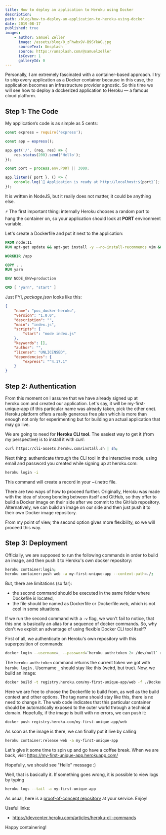 ```yaml
---
title: How to deploy an application to Heroku using Docker
description:
path: /blog/how-to-deploy-an-application-to-heroku-using-docker
date: 2019-08-17
published: true
images:
    - author: Samuel Zeller
      image: /assets/blog/0_zFhwbx9V-B9SYkWG.jpg
      sourceText: Unsplash
      source: https://unsplash.com/@samuelzeller
      isCover: 1
      galleryId: 0
---
```



Personally, I am extremely fascinated with a container-based approach. I try to ship every application as a Docker container because in this case, the application becomes an infrastructure provider agnostic. So this time we will see how to deploy a dockerized application to Heroku — a famous cloud platform.

## Step 1: The Code

My application’s code is as simple as 5 cents:

```js
const express = require('express');

const app = express();

app.get('/', (req, res) => {
    res.status(200).send('Hello');
});

const port = process.env.PORT || 3000;

app.listen({ port }, () => {
    console.log(`🚀 Application is ready at http://localhost:${port}`);
});
```

It is written in NodeJS, but it really does not matter, it could be anything else.

⚡ The first important thing: internally Heroku chooses a random port to hang the container on, so your application should look at **PORT** environment variable.

Let's create a Dockerfile and put it next to the application:

```dockerfile
FROM node:11
RUN apt-get update && apt-get install -y --no-install-recommends vim && apt-get clean

WORKDIR /app

COPY . .
RUN yarn

ENV NODE_ENV=production

CMD [ "yarn", "start" ]
```

Just FYI, _package.json_ looks like this:

```json
{
    "name": "poc_docker-heroku",
    "version": "1.0.0",
    "description": "",
    "main": "index.js",
    "scripts": {
        "start": "node index.js"
    },
    "keywords": [],
    "author": "",
    "license": "UNLICENSED",
    "dependencies": {
        "express": "^4.17.1"
    }
}
```

## Step 2: Authentication

From this moment on I assume that we have already signed up at heroku.com and created our application. Let's say, it will be my-first-unique-app (if this particular name was already taken, pick the other one). Heroku platform offers a really generous free plan which is more than enough not only for experimenting but for building an actual application that may go live.

We are going to need for **Heroku CLI tool**. The easiest way to get it (from my perspective) is to install it with _curl_:

```bash
curl https://cli-assets.heroku.com/install.sh | sh;
```

Next thing: authenticate through the CLI tool in the interactive mode, using email and password you created while signing up at heroku.com:

```bash
heroku login -i
```

This command will create a record in your ~/.netrc file.

There are two ways of how to proceed further. Originally, Heroku was made with the idea of strong bonding between itself and GitHub, so they offer to build a Docker image on their side after we commit to the GitHub repository. Alternatively, we can build an image on our side and then just push it to their own Docker image repository.

From my point of view, the second option gives more flexibility, so we will proceed this way.

## Step 3: Deployment

Officially, we are supposed to run the following commands in order to build an image, and then push it to Heroku's own docker repository:

```bash
heroku container:login;
heroku container:push web -a my-first-unique-app --context-path=./;
```

But, there are limitations (so far):

-   the second command should be executed in the same folder where Dockefile is located,
-   the file should be named as Dockerfile or Dockerfile.web, which is not cool in some situations.

If we run the second command with a `-v` flag, we won't fail to notice, that this one is basically an alias for a sequence of docker commands. So, why don't we exploit an advantage of using flexible Docker CLI tool itself?

First of all, we authenticate on Heroku's own repository with this superposition of commands:

```bash
docker login --username=_ --password=`heroku auth:token 2> /dev/null` registry.heroku.com
```

The `heroku auth:token` command returns the current token we got with `heroku login` . Username `_` should stay like this (weird, but true).
Now, we build an image:

```bash
docker build -t registry.heroku.com/my-first-unique-app/web -f ./Dockerfile .
```

Here we are free to choose the Dockerfile to build from, as well as the build context and other options. The tag name should stay like this, there is no need to change it. The web code indicates that this particular container should be automatically exposed to the outer world through a technical domain.
Hopefully, if the image is built with no errors, we can push it:

```bash
docker push registry.heroku.com/my-first-unique-app/web
```

As soon as the image is there, we can finally put it live by calling

```bash
heroku container:release web -a my-first-unique-app
```

Let's give it some time to spin up and go have a coffee break. When we are back, visit https://my-first-unique-app.herokuapp.com/

Hopefully, we should see "Hello" message :)

Well, that is basically it. If something goes wrong, it is possible to view logs by typing

```bash
heroku logs --tail -a my-first-unique-app
```

As usual, here is a [proof-of-concept repository](https://github.com/gannochenko/poc_docker-heroku) at your service. Enjoy!

Useful links:

-   https://devcenter.heroku.com/articles/heroku-cli-commands

Happy containering!
